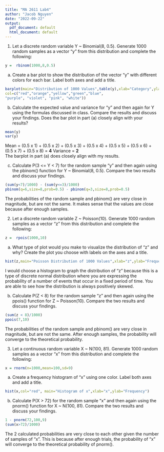 ```yaml
---
title: "MA 2611 Lab4"
author: "Jacob Nguyen"
date: "2022-09-22"
output:
  pdf_document: default
  html_document: default
---
```

1. Let a discrete random variable Y ~ Binomial(8, 0.5). Generate 1000 random samples 
as a vector “y” from this distribution and complete the following:
```r
y =  rbinom(1000,8,0.5)
```

a. Create a bar plot to show the distribution of the vector “y” with different colors for 
each bar. Label both axes and add a title.
```r
barplot(main="Distribution of 1000 Values",table(y),xlab="Category",ylab="Frequency",
col=c("red","orange","yellow","green","blue",
"purple", "violet", "pink", "white"))
```


b. Calculate the expected value and variance for “y” and then again for Y using the 
formulas discussed in class. Compare the results and discuss your findings. Does the 
bar plot in part (a) closely align with your results?
```r
mean(y)
var(y)
```
Mean = (0.5 x 1) + (0.5 x 2) + (0.5 x 3) + (0.5 x 4) + (0.5 x 5) + (0.5 x 6) + (0.5 x 7) + (0.5 x 8) = **4**
Variance = **2**  
The barplot in part (a) does closely align with my results.

c. Calculate P(3 <= Y < 7) for the random sample “y” and then again using the pbinom() 
function for Y ~ Binomial(8, 0.5). Compare the two results and discuss your findings.
```r
(sum(y<7)/1000) - (sum(y<=3)/1000)
pbinom(q=6,size=8,prob=0.5) - pbinom(q=3,size=8,prob=0.5)
```
The probabilities of the random sample and pbinom() are very close in magnitude, but are not the same. It makes sense that the values are close because after enough samples.

2. Let a discrete random variable Z ~ Poisson(10). Generate 1000 random samples as 
a vector “z” from this distribution and complete the following:
```r
z =  rpois(1000,10)
```

a. What type of plot would you make to visualize the distribution of “z” and why? Create 
the plot you choose with labels on the axes and a title. 
```r
hist(z,main="Poisson Distribution of 1000 Values",xlab="z",ylab="Frequency",col="blue")
```
I would choose a histogram to graph the distribution of "z" because this is a type of discrete normal distribution where you are expressing the probability of a number of events that occur in a fixed period of time. You are able to see how the distribution is always positively skewed.

b. Calculate P(Z < 8) for the random sample “z” and then again using the ppois() function 
for Z ~ Poisson(10). Compare the two results and discuss your findings. 
```r
(sum(z < 8)/1000)
ppois(7,10)
```
The probabilities of the random sample and pbinom() are very close in magnitude, but are not the same. After enough samples, the probability will converge to the theoretical probability.

3. Let a continuous random variable X ~ N(100, 81). Generate 1000 random samples 
as a vector “x” from this distribution and complete the following:
```r
x = rnorm(n=1000,mean=100,sd=9)
```

a. Create a frequency histogram of “x” using one color. Label both axes and add a title.
```r
hist(x,col="red", main="Histogram of x",xlab="x",ylab="Frequency")
```

b. Calculate P(X > 72) for the random sample “x” and then again using the pnorm() 
function for X ~ N(100, 81). Compare the two results and discuss your findings. 
```r
1 - pnorm(72,100,9)
(sum(x>72)/1000)
```
The 2 calculated probabilities are very close to each other given the number of samples of "x". This is because after enough trials, the probability of "x" will converge to the theoretical probability of pnorm().
